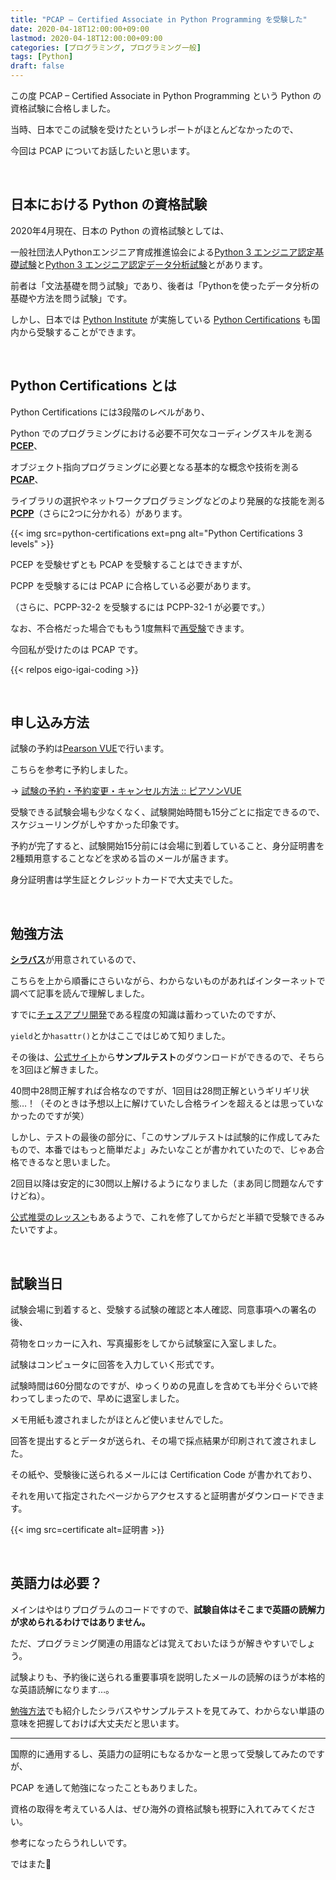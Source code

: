 ```yaml
---
title: "PCAP – Certified Associate in Python Programming を受験した"
date: 2020-04-18T12:00:00+09:00
lastmod: 2020-04-18T12:00:00+09:00
categories: [プログラミング, プログラミング一般]
tags: [Python]
draft: false
---
```


この度 PCAP – Certified Associate in Python Programming という Python の資格試験に合格しました。

当時、日本でこの試験を受けたというレポートがほとんどなかったので、

今回は PCAP についてお話したいと思います。

<br/>

## 日本における Python の資格試験

2020年4月現在、日本の Python の資格試験としては、

<!--more-->

一般社団法人Pythonエンジニア育成推進協会による[Python 3 エンジニア認定基礎試験](https://www.pythonic-exam.com/exam/basic)と[Python 3 エンジニア認定データ分析試験](https://www.pythonic-exam.com/exam/analyist)とがあります。

前者は「文法基礎を問う試験」であり、後者は「Pythonを使ったデータ分析の基礎や方法を問う試験」です。

しかし、日本では [Python Institute](https://pythoninstitute.org/) が実施している [Python Certifications](https://pythoninstitute.org/certification/) も国内から受験することができます。

<br/>

## Python Certifications とは

Python Certifications には3段階のレベルがあり、

Python でのプログラミングにおける必要不可欠なコーディングスキルを測る [**PCEP**](https://pythoninstitute.org/certification/pcep-certification-entry-level/)、

オブジェクト指向プログラミングに必要となる基本的な概念や技術を測る [**PCAP**](https://pythoninstitute.org/certification/pcap-certification-associate/)、

ライブラリの選択やネットワークプログラミングなどのより発展的な技能を測る [**PCPP**](https://pythoninstitute.org/certification/pcpp-certification-professional/)（さらに2つに分かれる）があります。

{{< img src=python-certifications ext=png alt="Python Certifications 3 levels" >}}

PCEP を受験せずとも PCAP を受験することはできますが、

PCPP を受験するには PCAP に合格している必要があります。

（さらに、PCPP-32-2 を受験するには PCPP-32-1 が必要です。）

なお、不合格だった場合でももう1度無料で[再受験](https://pythoninstitute.org/pvue-testing-policies/)できます。

今回私が受けたのは PCAP です。

{{< relpos eigo-igai-coding >}}

<br/>

## 申し込み方法

試験の予約は[Pearson VUE](https://home.pearsonvue.com/PythonInstitute)で行います。

こちらを参考に予約しました。

→ [試験の予約・予約変更・キャンセル方法 :: ピアソンVUE](https://www.pearsonvue.co.jp/test-taker/Tutorial/WebNG-Schedule.aspx)

受験できる試験会場も少なくなく、試験開始時間も15分ごとに指定できるので、スケジューリングがしやすかった印象です。

予約が完了すると、試験開始15分前には会場に到着していること、身分証明書を2種類用意することなどを求める旨のメールが届きます。

身分証明書は学生証とクレジットカードで大丈夫でした。

<br/>

## 勉強方法

[**シラバス**](https://pythoninstitute.org/certification/pcap-certification-associate/pcap-exam-syllabus/)が用意されているので、

こちらを上から順番にさらいながら、わからないものがあればインターネットで調べて記事を読んで理解しました。

すでに[チェスアプリ開発](/categories/%E3%83%81%E3%82%A7%E3%82%B9%E3%82%A2%E3%83%97%E3%83%AA%E9%96%8B%E7%99%BA/)である程度の知識は蓄わっていたのですが、

`yield`とか`hasattr()`とかはここではじめて知りました。

その後は、[公式サイト](https://pythoninstitute.org/certification/pcap-certification-associate/)から**サンプルテスト**のダウンロードができるので、そちらを3回ほど解きました。

40問中28問正解すれば合格なのですが、1回目は28問正解というギリギリ状態…！（そのときは予想以上に解けていたし合格ラインを超えるとは思っていなかったのですが笑）

しかし、テストの最後の部分に、「このサンプルテストは試験的に作成してみたもので、本番ではもっと簡単だよ」みたいなことが書かれていたので、じゃあ合格できるなと思いました。

2回目以降は安定的に30問以上解けるようになりました（まあ同じ問題なんですけどね）。

[公式推奨のレッスン](https://pythoninstitute.org/free-python-courses/)もあるようで、これを修了してからだと半額で受験できるみたいですよ。

<br/>

## 試験当日

試験会場に到着すると、受験する試験の確認と本人確認、同意事項への署名の後、

荷物をロッカーに入れ、写真撮影をしてから試験室に入室しました。

試験はコンピュータに回答を入力していく形式です。

試験時間は60分間なのですが、ゆっくりめの見直しを含めても半分ぐらいで終わってしまったので、早めに退室しました。

メモ用紙も渡されましたがほとんど使いませんでした。

回答を提出するとデータが送られ、その場で採点結果が印刷されて渡されました。

その紙や、受験後に送られるメールには Certification Code が書かれており、

それを用いて指定されたページからアクセスすると証明書がダウンロードできます。

{{< img src=certificate alt=証明書 >}}

<br/>

## 英語力は必要？

メインはやはりプログラムのコードですので、**試験自体はそこまで英語の読解力が求められるわけではありません。**

ただ、プログラミング関連の用語などは覚えておいたほうが解きやすいでしょう。

試験よりも、予約後に送られる重要事項を説明したメールの読解のほうが本格的な英語読解になります…。

[勉強方法](#勉強方法)でも紹介したシラバスやサンプルテストを見てみて、わからない単語の意味を把握しておけば大丈夫だと思います。

---

国際的に通用するし、英語力の証明にもなるかなーと思って受験してみたのですが、

PCAP を通して勉強になったこともありました。

資格の取得を考えている人は、ぜひ海外の資格試験も視野に入れてみてください。

参考になったらうれしいです。

ではまた:wave:
